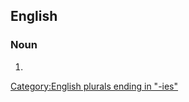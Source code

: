 ==English==

===Noun===
{{head|en|noun form}}

# {{plural of|en|underbelly}}

[[Category:English plurals ending in "-ies"]]
